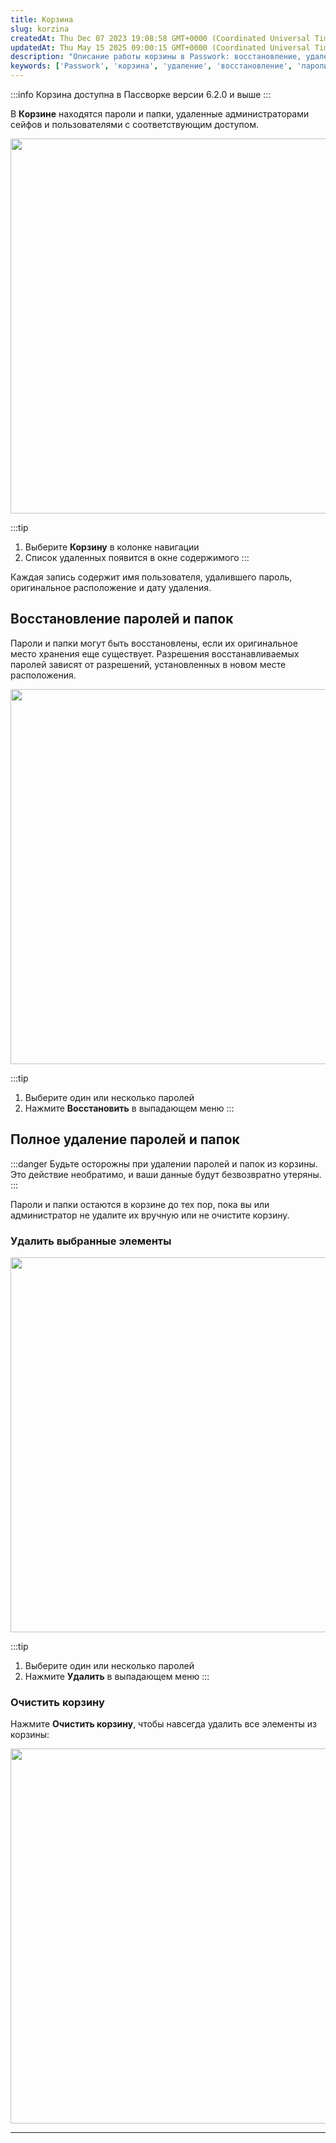 ```yaml
---
title: Корзина
slug: korzina
createdAt: Thu Dec 07 2023 19:08:58 GMT+0000 (Coordinated Universal Time)
updatedAt: Thu May 15 2025 09:00:15 GMT+0000 (Coordinated Universal Time)
description: "Описание работы корзины в Passwork: восстановление, удаление и очистка удалённых паролей и папок."
keywords: ['Passwork', 'корзина', 'удаление', 'восстановление', 'пароли', 'папки', 'инструкция']
---
```


:::info
Корзина доступна в Пассворке версии 6.2.0 и выше
:::

В **Корзине** находятся пароли и папки, удаленные администраторами сейфов и пользователями с соответствующим доступом.

<div style={{ textAlign: 'center' }}>
  <img
    src="/img/assets/QKZtfOnnubSbfN3D1EPqb-7edwoSa6eTnlgPpSQOcYM-20250429-092711.png"
    width="600"
    style={{ display: 'block', margin: '0 auto' }}
  />
</div>

:::tip
1. Выберите **Корзину** в колонке навигации  
2. Список удаленных появится в окне содержимого
:::

Каждая запись содержит имя пользователя, удалившего пароль, оригинальное расположение и дату удаления.

## Восстановление паролей и папок

Пароли и папки могут быть восстановлены, если их оригинальное место хранения еще существует. Разрешения восстанавливаемых паролей зависят от разрешений, установленных в новом месте расположения.

<div style={{ textAlign: 'center' }}>
  <img
    src="/img/assets/QKZtfOnnubSbfN3D1EPqb-OdraJo5Zx82rqVFTbmDhW-20250429-092732.png"
    width="600"
    style={{ display: 'block', margin: '0 auto' }}
  />
</div>

:::tip
1. Выберите один или несколько паролей  
2. Нажмите **Восстановить** в выпадающем меню
:::

## Полное удаление паролей и папок

:::danger
Будьте осторожны при удалении паролей и папок из корзины. Это действие необратимо, и ваши данные будут безвозвратно утеряны.
:::

Пароли и папки остаются в корзине до тех пор, пока вы или администратор не удалите их вручную или не очистите корзину.

### Удалить выбранные элементы

<div style={{ textAlign: 'center' }}>
  <img
    src="/img/assets/QKZtfOnnubSbfN3D1EPqb-lhM94WmbrWxhmOn9II-lO-20250429-092807.png"
    width="600"
    style={{ display: 'block', margin: '0 auto' }}
  />
</div>

:::tip
1. Выберите один или несколько паролей  
2. Нажмите **Удалить** в выпадающем меню
:::

### Очистить корзину

Нажмите **Очистить корзину**, чтобы навсегда удалить все элементы из корзины:

<div style={{ textAlign: 'center' }}>
  <img
    src="/img/assets/QKZtfOnnubSbfN3D1EPqb-4c4pmyybLwhH4jUulkxnH-20250429-092819.png"
    width="600"
    style={{ display: 'block', margin: '0 auto' }}
  />
</div>

***
